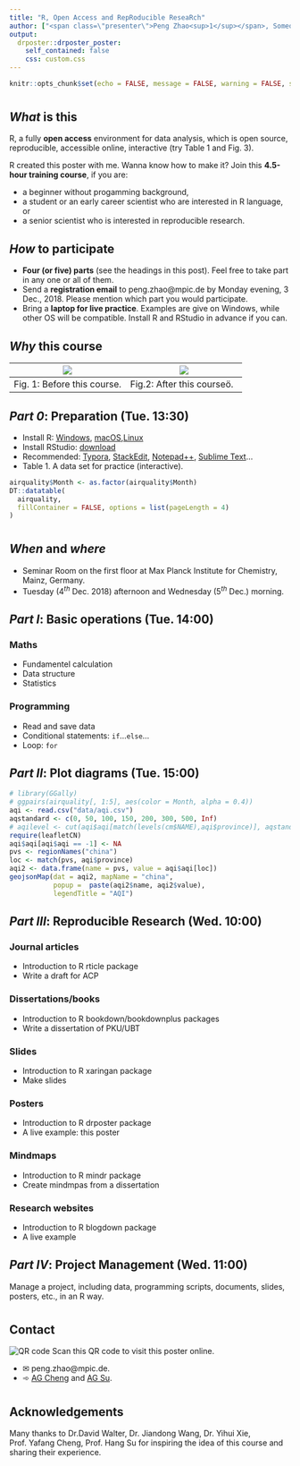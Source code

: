 ```yaml
---
title: "R, Open Access and RepRoducible ReseaRch"
author: ["<span class=\"presenter\">Peng Zhao<sup>1</sup></span>, Someone Else<sup>1, 2</sup><ol class=\"affiliations\"><li>Max Planck Institute for Chemistry, Mainz, Germany peng.zhao@mpic.de</li><li>Far Far Away</li></ol>"]
output:
  drposter::drposter_poster:
    self_contained: false
    css: custom.css
---
```


```r
knitr::opts_chunk$set(echo = FALSE, message = FALSE, warning = FALSE, signif = 3)
```


# {.col-2}

## *What* is this

R, a fully **open access** environment for data analysis, which is open source, reproducible,  accessible online, interactive (try Table 1 and Fig. 3). 

R created this poster with me. Wanna know how to make it? Join this **4.5-hour training course**, if you are:

  - a beginner without progamming background,
  - a student or an early career scientist who are interested in R language, or
  - a senior scientist who is interested in reproducible research.

## *How* to participate

- **Four (or five) parts** (see the headings in this post). Feel free to take part in any one or all of them. 
- Send a **registration email** to peng.zhao@mpic.de by Monday evening, 3 Dec., 2018. Please mention which part you would participate.
- Bring a **laptop for live practice**. Examples are give on Windows, while other OS will be compatible. Install R and RStudio in advance if you can.

## *Why* this course

| ![](https://slides.yihui.name/gif/latex-tweak.gif) | ![](https://slides.yihui.name/gif/git-push-force.gif) |
| --- | --- |
| Fig. 1: Before this course.  | Fig.2: After this courseö. |

## *Part 0*: Preparation (Tue. 13:30)

- Install R: [Windows](https://cran.r-project.org/bin/windows/base/R-3.5.1-win.exe), [macOS](https://cran.r-project.org/bin/macosx/R-3.5.1.pkg),[Linux](https://cran.r-project.org/bin/linux/)
- Install RStudio: [download](https://www.rstudio.com/products/rstudio/download/#download)
- Recommended: [Typora](https://typora.io/), [StackEdit](https://stackedit.io/), [Notepad++](https://notepad-plus-plus.org/download), [Sublime Text](https://www.sublimetext.com/)...
- Table 1. A data set for practice (interactive).

```r
airquality$Month <- as.factor(airquality$Month)
DT::datatable(
  airquality, 
  fillContainer = FALSE, options = list(pageLength = 4)
)

```


# {.col-2}


## *When* and *where*

- Seminar Room on the first floor at Max Planck Institute for Chemistry, Mainz, Germany.
- Tuesday (4^*th*^ Dec. 2018) afternoon and Wednesday (5^*th*^ Dec.) morning.


## *Part I*: Basic operations (Tue. 14:00)

### Maths

- Fundamentel calculation
- Data structure
- Statistics

### Programming

- Read and save data
- Conditional statements: `if`...`else`...
- Loop: `for`

## *Part II*: Plot diagrams (Tue. 15:00)


```r
# library(GGally)
# ggpairs(airquality[, 1:5], aes(color = Month, alpha = 0.4))
aqi <- read.csv("data/aqi.csv")
aqstandard <- c(0, 50, 100, 150, 200, 300, 500, Inf)
# aqilevel <- cut(aqi$aqi[match(levels(cm$NAME),aqi$province)], aqstandard)
require(leafletCN)
aqi$aqi[aqi$aqi == -1] <- NA
pvs <- regionNames("china")
loc <- match(pvs, aqi$province)
aqi2 <- data.frame(name = pvs, value = aqi$aqi[loc])
geojsonMap(dat = aqi2, mapName = "china",
           popup =  paste(aqi2$name, aqi2$value),
           legendTitle = "AQI")
```

## *Part III*: Reproducible Research (Wed. 10:00)

### Journal articles

- Introduction to R rticle package
- Write a draft for ACP

### Dissertations/books
- Introduction to R bookdown/bookdownplus packages
- Write a dissertation of PKU/UBT

### Slides
- Introduction to R xaringan package
- Make slides

### Posters
- Introduction to R drposter package
- A live example: this poster

### Mindmaps
- Introduction to R mindr package
- Create mindmpas from a dissertation

### Research websites
- Introduction to R blogdown package
- A live example

## *Part IV*: Project Management (Wed. 11:00)

Manage a project, including data, programming scripts, documents, slides, posters, etc., in an R way.

# {.col-2}

## Contact {style="--header-color:darkred; --other-color-for-h2-gradient:red;"}

<p class="qr">
![QR code](img/qr-code.png)
Scan this QR code to visit this poster online. 
</p>

- &#9993; peng.zhao@mpic.de. 
- &#10174; [AG Cheng](https://www.mpic.de/en/research/further-groups/cheng-group.html) and [AG Su](https://www.mpic.de/en/research/multiphase-chemistry/su-group.html). 


# {.col-2}

## Acknowledgements

Many thanks to Dr.David Walter, Dr. Jiandong Wang, Dr. Yihui Xie, Prof. Yafang Cheng, Prof. Hang Su for inspiring the idea of this course and sharing their experience.
